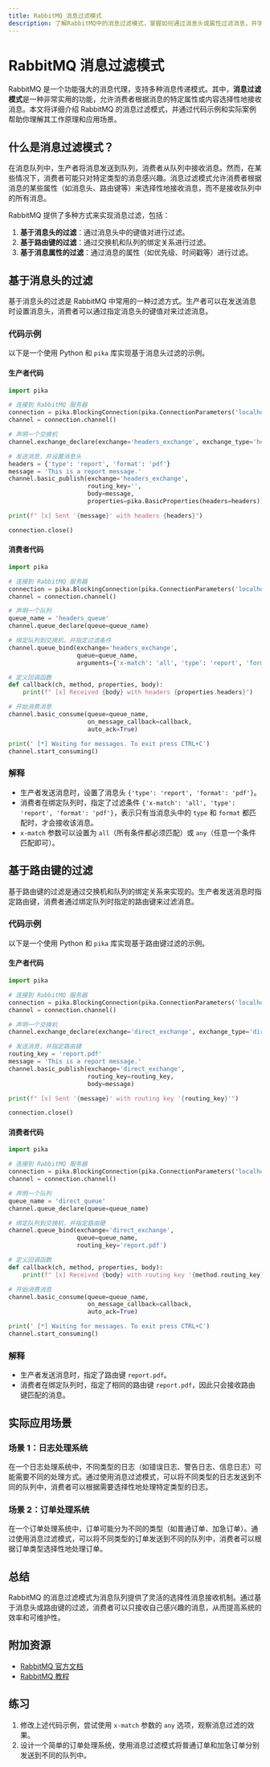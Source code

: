 ```yaml
---
title: RabbitMQ 消息过滤模式
description: 了解RabbitMQ中的消息过滤模式，掌握如何通过消息头或属性过滤消息，并学习其实际应用场景。
---
```


# RabbitMQ 消息过滤模式

RabbitMQ 是一个功能强大的消息代理，支持多种消息传递模式。其中，**消息过滤模式**是一种非常实用的功能，允许消费者根据消息的特定属性或内容选择性地接收消息。本文将详细介绍 RabbitMQ 的消息过滤模式，并通过代码示例和实际案例帮助你理解其工作原理和应用场景。

## 什么是消息过滤模式？

在消息队列中，生产者将消息发送到队列，消费者从队列中接收消息。然而，在某些情况下，消费者可能只对特定类型的消息感兴趣。消息过滤模式允许消费者根据消息的某些属性（如消息头、路由键等）来选择性地接收消息，而不是接收队列中的所有消息。

RabbitMQ 提供了多种方式来实现消息过滤，包括：

1. **基于消息头的过滤**：通过消息头中的键值对进行过滤。
2. **基于路由键的过滤**：通过交换机和队列的绑定关系进行过滤。
3. **基于消息属性的过滤**：通过消息的属性（如优先级、时间戳等）进行过滤。

## 基于消息头的过滤

基于消息头的过滤是 RabbitMQ 中常用的一种过滤方式。生产者可以在发送消息时设置消息头，消费者可以通过指定消息头的键值对来过滤消息。

### 代码示例

以下是一个使用 Python 和 `pika` 库实现基于消息头过滤的示例。

#### 生产者代码

```python
import pika

# 连接到 RabbitMQ 服务器
connection = pika.BlockingConnection(pika.ConnectionParameters('localhost'))
channel = connection.channel()

# 声明一个交换机
channel.exchange_declare(exchange='headers_exchange', exchange_type='headers')

# 发送消息，并设置消息头
headers = {'type': 'report', 'format': 'pdf'}
message = 'This is a report message.'
channel.basic_publish(exchange='headers_exchange',
                      routing_key='',
                      body=message,
                      properties=pika.BasicProperties(headers=headers))

print(f" [x] Sent '{message}' with headers {headers}")

connection.close()
```

#### 消费者代码

```python
import pika

# 连接到 RabbitMQ 服务器
connection = pika.BlockingConnection(pika.ConnectionParameters('localhost'))
channel = connection.channel()

# 声明一个队列
queue_name = 'headers_queue'
channel.queue_declare(queue=queue_name)

# 绑定队列到交换机，并指定过滤条件
channel.queue_bind(exchange='headers_exchange',
                   queue=queue_name,
                   arguments={'x-match': 'all', 'type': 'report', 'format': 'pdf'})

# 定义回调函数
def callback(ch, method, properties, body):
    print(f" [x] Received {body} with headers {properties.headers}")

# 开始消费消息
channel.basic_consume(queue=queue_name,
                      on_message_callback=callback,
                      auto_ack=True)

print(' [*] Waiting for messages. To exit press CTRL+C')
channel.start_consuming()
```

### 解释

- 生产者发送消息时，设置了消息头 `{'type': 'report', 'format': 'pdf'}`。
- 消费者在绑定队列时，指定了过滤条件 `{'x-match': 'all', 'type': 'report', 'format': 'pdf'}`，表示只有当消息头中的 `type` 和 `format` 都匹配时，才会接收该消息。
- `x-match` 参数可以设置为 `all`（所有条件都必须匹配）或 `any`（任意一个条件匹配即可）。

## 基于路由键的过滤

基于路由键的过滤是通过交换机和队列的绑定关系来实现的。生产者发送消息时指定路由键，消费者通过绑定队列时指定的路由键来过滤消息。

### 代码示例

以下是一个使用 Python 和 `pika` 库实现基于路由键过滤的示例。

#### 生产者代码

```python
import pika

# 连接到 RabbitMQ 服务器
connection = pika.BlockingConnection(pika.ConnectionParameters('localhost'))
channel = connection.channel()

# 声明一个交换机
channel.exchange_declare(exchange='direct_exchange', exchange_type='direct')

# 发送消息，并指定路由键
routing_key = 'report.pdf'
message = 'This is a report message.'
channel.basic_publish(exchange='direct_exchange',
                      routing_key=routing_key,
                      body=message)

print(f" [x] Sent '{message}' with routing key '{routing_key}'")

connection.close()
```

#### 消费者代码

```python
import pika

# 连接到 RabbitMQ 服务器
connection = pika.BlockingConnection(pika.ConnectionParameters('localhost'))
channel = connection.channel()

# 声明一个队列
queue_name = 'direct_queue'
channel.queue_declare(queue=queue_name)

# 绑定队列到交换机，并指定路由键
channel.queue_bind(exchange='direct_exchange',
                   queue=queue_name,
                   routing_key='report.pdf')

# 定义回调函数
def callback(ch, method, properties, body):
    print(f" [x] Received {body} with routing key '{method.routing_key}'")

# 开始消费消息
channel.basic_consume(queue=queue_name,
                      on_message_callback=callback,
                      auto_ack=True)

print(' [*] Waiting for messages. To exit press CTRL+C')
channel.start_consuming()
```

### 解释

- 生产者发送消息时，指定了路由键 `report.pdf`。
- 消费者在绑定队列时，指定了相同的路由键 `report.pdf`，因此只会接收路由键匹配的消息。

## 实际应用场景

### 场景 1：日志处理系统

在一个日志处理系统中，不同类型的日志（如错误日志、警告日志、信息日志）可能需要不同的处理方式。通过使用消息过滤模式，可以将不同类型的日志发送到不同的队列中，消费者可以根据需要选择性地处理特定类型的日志。

### 场景 2：订单处理系统

在一个订单处理系统中，订单可能分为不同的类型（如普通订单、加急订单）。通过使用消息过滤模式，可以将不同类型的订单发送到不同的队列中，消费者可以根据订单类型选择性地处理订单。

## 总结

RabbitMQ 的消息过滤模式为消息队列提供了灵活的选择性消息接收机制。通过基于消息头或路由键的过滤，消费者可以只接收自己感兴趣的消息，从而提高系统的效率和可维护性。

## 附加资源

- [RabbitMQ 官方文档](https://www.rabbitmq.com/documentation.html)
- [RabbitMQ 教程](https://www.rabbitmq.com/getstarted.html)

## 练习

1. 修改上述代码示例，尝试使用 `x-match` 参数的 `any` 选项，观察消息过滤的效果。
2. 设计一个简单的订单处理系统，使用消息过滤模式将普通订单和加急订单分别发送到不同的队列中。
